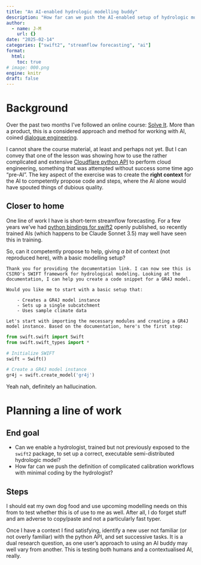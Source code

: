 ```yaml
---
title: "An AI-enabled hydrologic modelling buddy"
description: "How far can we push the AI-enabled setup of hydrologic models"
author:
  - name: J-M
    url: {}
date: "2025-02-14"
categories: ["swift2", "streamflow forecasting", "ai"]
format: 
  html:
    toc: true
# image: 000.png
engine: knitr
draft: false
---
```


# Background

Over the past two months I've followed an online course: [Solve It](https://solveit.fast.ai/). More than a product, this is a considered approach and method for working with AI, coined [dialogue engineering](https://www.answer.ai/posts/2024-11-07-solveit.html).

I cannot share the course material, at least and perhaps not yet. But I can convey that one of the lesson was showing how to use the rather complicated and extensive [Cloudflare python API](https://developers.cloudflare.com/api/python/) to perform cloud engineering, something that was attempted without success some time ago "pre-AI". The key aspect of the exercise was to create the **right context** for the AI to competently propose code and steps, where the AI alone would have spouted things of dubious quality.

## Closer to home

One line of work I have is short-term streamflow forecasting. For a few years we've had [python bindings for swift2](https://csiro-hydroinformatics.github.io/swift-py-doc/) openly published, so recently trained AIs (which happens to be Claude Sonnet 3.5) may well have seen this in training.

So, can it competently propose to help, giving _a bit_ of context (not reproduced here), with a basic modelling setup?

```text
Thank you for providing the documentation link. I can now see this is CSIRO's SWIFT framework for hydrological modeling. Looking at the documentation, I can help you create a code snippet for a GR4J model.

Would you like me to start with a basic setup that:

    - Creates a GR4J model instance
    - Sets up a single subcatchment
    - Uses sample climate data

Let's start with importing the necessary modules and creating a GR4J model instance. Based on the documentation, here's the first step:
```

```python
from swift.swift import Swift
from swift.swift_types import *

# Initialize SWIFT
swift = Swift()

# Create a GR4J model instance
gr4j = swift.create_model('gr4j')
```

Yeah nah, definitely an hallucination.

# Planning a line of work

## End goal

* Can we enable a hydrologist, trained but not previously exposed to the `swift2` package, to set up a correct, executable semi-distributed hydrologic model?
* How far can we push the definition of complicated calibration workflows with minimal coding by the hydrologist? 

## Steps

I should eat my own dog food and use upcoming modelling needs on this from to test whether this is of use to me as well. After all, I do forget stuff and am adverse to copy/paste and not a particularly fast typer.

Once I have a context I find satisfying, identify a new user not familiar (or not overly familiar) with the python API, and set successive tasks. It is a dual research question, as one user's approach to using an AI buddy may well vary from another. This is testing both humans and a contextualised AI, really.
